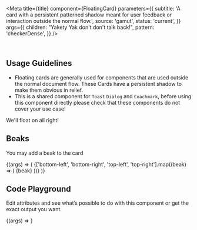 

<Meta
  title={title}
  component={FloatingCard}
  parameters={{
    subtitle:
      'A card with a persistent patterned shadow meant for user feedback or interaction outside the normal flow.',
    source: 'gamut',
    status: 'current',
  }}
  args={{
    children: "Yakety Yak don't don't talk back!",
    pattern: 'checkerDense',
  }}
/>

<br />

## Usage Guidelines

- Floating cards are generally used for components that are used outside the normal document flow. These Cards have a persistent shadow to make them obvious in relief.
- This is a shared component for `Toast` `Dialog` and `Coachmark`, before using this component directly please check that these components do not cover your use case!

<Story name="Basic">
  <FloatingCard p={32}>We'll float on all right!</FloatingCard>
</Story>

<br />

## Beaks

You may add a beak to the card

<Story name="Beaks">
  {(args) => (
    <GridBox gridAutoFlow="column" columnGap={24} py={16}>
      {['bottom-left', 'bottom-right', 'top-left', 'top-right'].map((beak) => (
        <FloatingCard beak={beak}>{beak}</FloatingCard>
      ))}
    </GridBox>
  )}
</Story>

<br />

## Code Playground

Edit attributes and see what’s possible to do with this component or get the exact output you want.

<Canvas>
  <Story name="FloatingCard">{(args) => <FloatingCard {...args} />}</Story>
</Canvas>

<PropsTable story="FloatingCard" />
